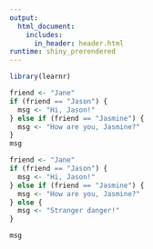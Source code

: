 ```yaml
---
output:
  html_document:
    includes:
      in_header: header.html
runtime: shiny_prerendered
---
```

  
```r
library(learnr)
```


```r
friend <- "Jane"
if (friend == "Jason") {
  msg <- "Hi, Jason!"
} else if (friend == "Jasmine") {
  msg <- "How are you, Jasmine?"
}
msg
```
```r
friend <- "Jane"
if (friend == "Jason") {
  msg <- "Hi, Jason!"
} else if (friend == "Jasmine") {
  msg <- "How are you, Jasmine?"
} else {
  msg <- "Stranger danger!"
}

msg
```

<div data-iframe-height></div>
